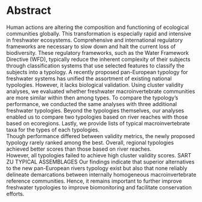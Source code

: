 # Abstract 



<!-- 
        #### ------------------ #####
        #### --- GUIDELINES --- #####
        #### ------------------ #####
        
        ## - Saramäki - ##  
        - SETUP 
                -> CONFRONTATION 
                        -> RESOLUTION 
                                -> EPILOGUE 
        ## -- STOTEN -- ## 
        The purpose of the research, the principal results and major conclusions.
        300 words 
--> 

<!-- SETUP --> 
Human actions are altering the composition and functioning of ecological communities globally. 
This transformation is especially rapid and intensive in freshwater ecosystems. 
Comprehensive and international regulatory frameworks are necessary to slow down and halt the current loss of biodiversity. 
These regulatory frameworks, such as the Water Framework Directive (WFD), typically reduce the inherent complexity of their subjects through classification systems that use selected features to classify the subjects into a typology. 
A recently proposed pan-European typology for freshwater systems has unified the assortment of existing national typologies.
However, it lacks biological validation. 
<!-- CONFRONTATION --> 
Using cluster validity analyses, we evaluated whether freshwater macroinvertebrate communities are more similar within then among types. 
To compare the typology's performance, we conducted the same analyses with three additional freshwater typologies.
Beyond the typologies themselves, our analyses enabled us to compare two typologies based on river reaches with those based on ecoregions. 
Lastly, we provide lists of typical macroinvertebrate taxa for the types of each typologies.   
<!-- RESOLUTION --> 
Though performance differed between validity metrics, the newly proposed typology rarely ranked among the best. 
Overall, regional typologies achieved better scores than those based on river reaches.  
However, all typologies failed to achieve high cluster validity scores. 
SART ZU TYPICAL ASSEMBLAGES
<!-- EPILOGIE -->
Our findings indicate that superior alternatives to the new pan-European rivers typology exist but also that none reliably delineate demarcations between internally homogeneous macroinvertebrate reference communities. 
Hence, it remains important to further improve freshwater typologies to improve biomonitoring and facilitate conservation efforts. 
<!-- 

##### ----- OLD DRAFTS ----- ##### 

To reduce the impact of known stressors and prevent the emergence of new ones, comprehensive international regulatory frameworks are necessary. 
The Water Framework Directive (WFD) aims to achieve this for the European Union.
Despite missing its initial target of elevating all waterbodies to good quality in 2015, it has let to considerable progress in our knowledge of European waterbodies as well as new and improved methods for biomonitoring.
Central to the WFD the division of freshwater systems into types, each with different reference conditions. 
While national states use national typologies for their evaluations, a Pan-European typology of rivers has recently been proposed. 
Here we evaluate whether this typology is a good classifications of aquatic macroinvertebrate communities, compare it with other freshwater typologies, and derive typical and indicator taxa for its types.
To this end, we 
All our analyses indicate, that macroinvertebrate differ between some of the proposed types but large redundancies reamin. 


--> 


